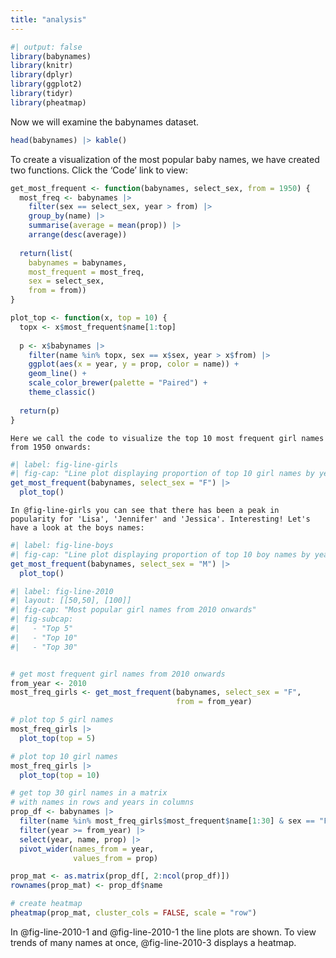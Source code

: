 ```yaml
---
title: "analysis"
---
```


```r
#| output: false
library(babynames)
library(knitr)
library(dplyr)
library(ggplot2)
library(tidyr)
library(pheatmap)
```

Now we will examine the babynames dataset.

```r
head(babynames) |> kable()
```

To create a visualization of the most popular baby names, we have created two functions. Click the 'Code' link to view:

```r
get_most_frequent <- function(babynames, select_sex, from = 1950) {
  most_freq <- babynames |>
    filter(sex == select_sex, year > from) |>
    group_by(name) |>
    summarise(average = mean(prop)) |>
    arrange(desc(average))
    
  return(list(
    babynames = babynames,
    most_frequent = most_freq,
    sex = select_sex,
    from = from))
}

plot_top <- function(x, top = 10) {
  topx <- x$most_frequent$name[1:top]
  
  p <- x$babynames |>
    filter(name %in% topx, sex == x$sex, year > x$from) |>
    ggplot(aes(x = year, y = prop, color = name)) +
    geom_line() +
    scale_color_brewer(palette = "Paired") +
    theme_classic()
  
  return(p)
}
```

```         
Here we call the code to visualize the top 10 most frequent girl names from 1950 onwards:
```

```r
#| label: fig-line-girls
#| fig-cap: "Line plot displaying proportion of top 10 girl names by year"
get_most_frequent(babynames, select_sex = "F") |>
  plot_top()
```

```         
In @fig-line-girls you can see that there has been a peak in popularity for 'Lisa', 'Jennifer' and 'Jessica'. Interesting! Let's have a look at the boys names:
```

```r
#| label: fig-line-boys
#| fig-cap: "Line plot displaying proportion of top 10 boy names by year"
get_most_frequent(babynames, select_sex = "M") |>
  plot_top()
```

```r
#| label: fig-line-2010
#| layout: [[50,50], [100]]
#| fig-cap: "Most popular girl names from 2010 onwards"
#| fig-subcap: 
#|   - "Top 5"
#|   - "Top 10"
#|   - "Top 30"


# get most frequent girl names from 2010 onwards
from_year <- 2010
most_freq_girls <- get_most_frequent(babynames, select_sex = "F",
                                     from = from_year)

# plot top 5 girl names
most_freq_girls |>
  plot_top(top = 5)

# plot top 10 girl names
most_freq_girls |>
  plot_top(top = 10)

# get top 30 girl names in a matrix
# with names in rows and years in columns
prop_df <- babynames |> 
  filter(name %in% most_freq_girls$most_frequent$name[1:30] & sex == "F") |>
  filter(year >= from_year) |> 
  select(year, name, prop) |>
  pivot_wider(names_from = year,
              values_from = prop)

prop_mat <- as.matrix(prop_df[, 2:ncol(prop_df)])
rownames(prop_mat) <- prop_df$name

# create heatmap
pheatmap(prop_mat, cluster_cols = FALSE, scale = "row")
```

In @fig-line-2010-1 and @fig-line-2010-1 the line plots are shown. To view trends of many names at once, @fig-line-2010-3 displays a heatmap.
